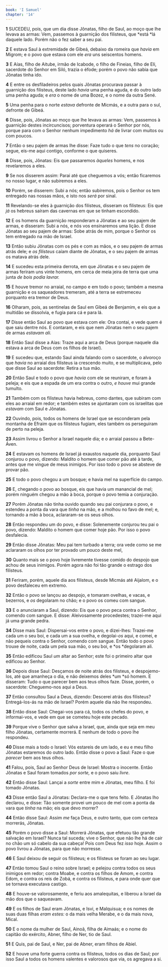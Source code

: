 ```yaml
---
book: 'I Samuel'
chapter: '14'
---
```


**1** SUCEDEU, pois, que um dia disse Jônatas, filho de Saul, ao moço que lhe levava as armas: Vem, passemos à guarnição dos filisteus, que *está *lá daquele lado. Porém não o fez saber a seu pai.

**2** E estava Saul à extremidade de Gibeá, debaixo da romeira que _havia_ em Migrom; e o povo que estava com ele _era_ uns seiscentos homens.

**3** E Aías, filho de Aitube, irmão de Icabode, o filho de Fineias, filho de Eli, sacerdote do Senhor em Siló, trazia o éfode; porém o povo não sabia que Jônatas tinha ido.

**4** E entre os desfiladeiros pelos quais Jônatas procurava passar à guarnição dos filisteus, deste lado _havia_ uma penha aguda, e do outro lado uma penha aguda; e _era_ o nome de uma Bozez, e o nome da outra Sené.

**5** Uma penha para o norte _estava_ defronte de Micmás, e a outra para o sul, defronte de Gibeá.

**6** Disse, pois, Jônatas ao moço que lhe levava as armas: Vem, passemos à guarnição destes incircuncisos; porventura operará o Senhor por nós, porque para com o Senhor nenhum impedimento _há_ de livrar com muitos ou com poucos.

**7** Então o seu pajem de armas lhe disse: Faze tudo o que _tens_ no coração; segue, eis-me aqui contigo, conforme o que quiseres.

**8** Disse, pois, Jônatas: Eis que passaremos _àqueles_ homens, e nos revelaremos a eles.

**9** Se nos disserem assim: Parai até que cheguemos a vós; então ficaremos no nosso lugar, e não subiremos a eles.

**10** Porém, se disserem: Subi a nós; então subiremos, pois o Senhor os tem entregado nas nossas mãos, e isto nos _será_ por sinal.

**11** Revelando-se eles à guarnição dos filisteus, disseram os filisteus: Eis que _já_ os hebreus saíram das cavernas em que se tinham escondido.

**12** E os homens da guarnição responderam a Jônatas e ao seu pajem de armas, e disseram: Subi a nós, e nós vos ensinaremos uma lição. E disse Jônatas ao seu pajem de armas: Sobe atrás de mim, porque o Senhor os tem entregado na mão de Israel.

**13** Então subiu Jônatas com os pés e com as mãos, e o seu pajem de armas atrás dele; e _os filisteus_ caíam diante de Jônatas, e o seu pajem de armas os matava atrás dele.

**14** E sucedeu esta primeira derrota, em que Jônatas e o seu pajem de armas feriram uns vinte homens, em cerca de meia jeira de terra que uma junta _de bois podia lavrar._

**15** E houve tremor no arraial, no campo e em todo o povo; também a mesma guarnição e os saqueadores tremeram, até a terra se estremeceu porquanto era tremor de Deus.

**16** Olharam, pois, as sentinelas de Saul em Gibeá de Benjamim, e eis que a multidão se dissolvia, e fugia para cá e para lá.

**17** Disse então Saul ao povo que estava com ele: Ora contai, e vede quem é que saiu dentre nós. E contaram, e eis que nem Jônatas nem o seu pajem de armas _estavam ali._

**18** Então Saul disse a Aías: Traze aqui a arca de Deus (porque naquele dia estava a arca de Deus com os filhos de Israel).

**19** E sucedeu que, estando Saul ainda falando com o sacerdote, o alvoroço que _havia_ no arraial dos filisteus ia crescendo muito, e se multiplicava, pelo que disse Saul ao sacerdote: Retira a tua mão.

**20** Então Saul e todo o povo que _havia_ com ele se reuniram, e foram à peleja; e eis que a espada de um era contra o outro, _e houve_ mui grande tumulto.

**21** Também com os filisteus havia hebreus, como dantes, que subiram com eles ao arraial em redor; e também estes se ajuntaram com os israelitas que _estavam_ com Saul e Jônatas.

**22** Ouvindo, pois, todos os homens de Israel que se esconderam pela montanha de Efraim que os filisteus fugiam, eles também os perseguiram de perto na peleja.

**23** Assim livrou o Senhor a Israel naquele dia; e o arraial passou a Bete-Áven.

**24** E estavam os homens de Israel já exaustos naquele dia, porquanto Saul conjurou o povo, dizendo: Maldito o homem que comer pão até à tarde, antes que me vingue de meus inimigos. Por isso todo o povo se absteve de provar pão.

**25** E todo o povo chegou a um bosque; e havia mel na superfície do campo.

**26** E, chegando o povo ao bosque, eis que havia um manancial de mel; porém ninguém chegou a mão à boca, porque o povo temia a conjuração.

**27** Porém Jônatas não tinha ouvido quando seu pai conjurara o povo, e estendeu a ponta da vara que _tinha_ na mão, e a molhou no favo de mel; e, tornando a mão à boca, aclararam-se os seus olhos.

**28** Então respondeu um do povo, e disse: Solenemente conjurou teu pai o povo, dizendo: Maldito o homem que comer hoje pão. Por isso o povo desfalecia.

**29** Então disse Jônatas: Meu pai tem turbado a terra; ora vede como se me aclararam os olhos por ter provado um pouco deste mel,

**30** Quanto mais se o povo hoje livremente tivesse comido do despojo que achou de seus inimigos. Porém agora não foi tão grande o estrago dos filisteus.

**31** Feriram, porém, aquele dia aos filisteus, desde Micmás até Aijalom, e o povo desfaleceu em extremo.

**32** Então o povo se lançou ao despojo, e tomaram ovelhas, e vacas, e bezerros, e _os_ degolaram no chão; e o povo os comeu com sangue.

**33** E o anunciaram a Saul, dizendo: Eis que o povo peca contra o Senhor, comendo com sangue. E disse: Aleivosamente procedestes; trazei-me aqui já uma grande pedra.

**34** Disse mais Saul: Dispersai-vos entre o povo, e dizei-lhes: Trazei-me cada um o seu boi, e cada um a sua ovelha, e degolai-_os_ aqui, e comei, e não pequeis contra o Senhor, comendo com sangue. Então todo o povo trouxe de noite, cada um pela sua mão, o seu boi, e *os *degolaram ali.

**35** Então edificou Saul _um_ altar ao Senhor; este foi o primeiro altar que edificou ao Senhor.

**36** Depois disse Saul: Desçamos de noite atrás dos filisteus, e despojemo-los, até que amanheça o dia, e não deixemos deles *um *só homem. E disseram: Tudo o que parecer bem aos teus olhos faze. Disse, porém, o sacerdote: Cheguemo-nos aqui a Deus.

**37** Então consultou Saul a Deus, dizendo: Descerei atrás dos filisteus? Entregá-los-ás na mão de Israel? Porém aquele dia não lhe respondeu.

**38** Então disse Saul: Chegai-vos para cá, todos os chefes do povo, e informai-vos, e vede em que se cometeu hoje este pecado.

**39** Porque vive o Senhor que salva a Israel, que, ainda que seja em meu filho Jônatas, certamente morrerá. E nenhum de todo o povo lhe respondeu.

**40** Disse mais a todo o Israel: Vós estareis de um lado, e eu e meu filho Jônatas estaremos do outro lado. Então disse o povo a Saul: Faze o que _parecer_ bem aos teus olhos.

**41** Falou, pois, Saul ao Senhor Deus de Israel: Mostra o inocente. Então Jônatas e Saul foram tomados _por sorte,_ e o povo saiu _livre_.

**42** Então disse Saul: Lançai a _sorte_ entre mim e Jônatas, meu filho. E foi tomado Jônatas.

**43** Disse então Saul a Jônatas: Declara-me o que tens feito. E Jônatas lho declarou, e disse: Tão somente provei um pouco de mel com a ponta da vara que _tinha_ na mão; eis que devo morrer?

**44** Então disse Saul: Assim _me_ faça Deus, e outro tanto, que com certeza morrerás, Jônatas.

**45** Porém o povo disse a Saul: Morrerá Jônatas, que efetuou tão grande salvação em Israel? Nunca tal suceda; vive o Senhor, que não lhe há de cair no chão um só cabelo da sua cabeça! Pois com Deus fez _isso_ hoje. Assim o povo livrou a Jônatas, para que não morresse.

**46** E Saul deixou de seguir os filisteus; e os filisteus se foram ao seu lugar.

**47** Então tomou Saul o reino sobre Israel; e pelejou contra todos os seus inimigos em redor; contra Moabe, e contra os filhos de Amom, e contra Edom, e contra os reis de Zobá, e contra os filisteus, e para onde quer que se tornava executava castigo.

**48** E houve-se valorosamente, e feriu aos amalequitas, e liberou a Israel da mão dos que o saqueavam.

**49** E os filhos de Saul eram Jônatas, e Isvi, e Malquisua; e os nomes de suas duas filhas _eram estes:_ o da mais velha Merabe, e o da mais nova, Mical.

**50** E o nome da mulher de Saul, Ainoã, filha de Aimaás; e o nome do capitão do exército, Abner, filho de Ner, tio de Saul.

**51** E Quis, pai de Saul, e Ner, pai de Abner, eram filhos de Abiel.

**52** E houve uma forte guerra contra os filisteus, todos os dias de Saul; por isso Saul a todos os homens valentes e valorosos que via, os agregava a si.
